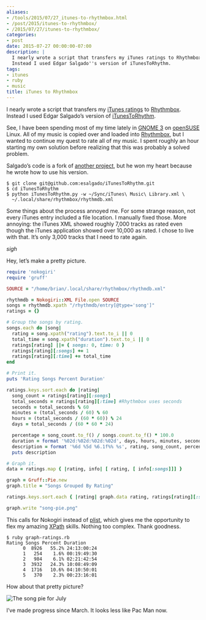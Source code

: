 ```yaml
---
aliases:
- /tools/2015/07/27_itunes-to-rhythmbox.html
- /post/2015/itunes-to-rhythmbox/
- /2015/07/27/itunes-to-rhythmbox/
categories:
- post
date: 2015-07-27 00:00:00-07:00
description: |
  I nearly wrote a script that transfers my iTunes ratings to Rhythmbox.
  Instead I used Edgar Salgado''s version of iTunesToRhythm.
tags:
- itunes
- ruby
- music
title: iTunes to Rhythmbox
---
```


I nearly wrote a script that transfers my [iTunes
ratings](/post/2015/03/ruby-itunes-ratings-fun) to
[Rhythmbox](https://wiki.gnome.org/Apps/Rhythmbox). Instead I used Edgar
Salgado’s version of
[iTunesToRhythm](https://github.com/esalgado/iTunesToRhythm).

See, I have been spending most of my time lately in [GNOME
3](https://www.gnome.org/gnome-3/) on
[openSUSE](https://www.opensuse.org) Linux. All of my music is copied
over and loaded into [Rhythmbox](https://wiki.gnome.org/Apps/Rhythmbox),
but I wanted to continue my quest to rate all of my music. I spent
roughly an hour starting my own solution before realizing that this was
probably a solved problem.

Salgado’s code is a fork of [another
project](https://github.com/esanbock/ITunesToRhythm), but he won my
heart because he wrote how to use his version.

```
$ git clone git@github.com:esalgado/iTunesToRhythm.git
$ cd iTunesToRhythm
$ python iTunesToRhythm.py -w ~/Sync/iTunes\ Music\ Library.xml \
  ~/.local/share/rhythmbox/rhythmdb.xml
```

Some things about the process annoyed me. For some strange reason, not
every iTunes entry included a file location. I manually fixed those.
More annoying: the iTunes XML showed roughly 7,000 tracks as rated even
though the iTunes application showed over 10,000 as rated. I chose to
live with that. It’s only 3,000 tracks that I need to rate again.

*sigh*

Hey, let’s make a pretty picture.

```ruby title="graph-ratings.rb"
require 'nokogiri'
require 'gruff'

SOURCE = "/home/brian/.local/share/rhythmbox/rhythmdb.xml"

rhythmdb = Nokogiri::XML File.open SOURCE
songs = rhythmdb.xpath "/rhythmdb/entry[@type='song']"
ratings = {}

# Group the songs by rating.
songs.each do |song|
  rating = song.xpath("rating").text.to_i || 0
  total_time = song.xpath("duration").text.to_i || 0
  ratings[rating] ||= { songs: 0, time: 0 }
  ratings[rating][:songs] += 1
  ratings[rating][:time] += total_time
end

# Print it.
puts 'Rating Songs Percent Duration'

ratings.keys.sort.each do |rating|
  song_count = ratings[rating][:songs]
  total_seconds = ratings[rating][:time] #Rhythmbox uses seconds
  seconds = total_seconds % 60
  minutes = (total_seconds / 60) % 60
  hours = (total_seconds / (60 * 60)) % 24
  days = total_seconds / (60 * 60 * 24)

  percentage = song_count.to_f() / songs.count.to_f() * 100.0
  duration = format '%02d:%02d:%02d:%02d', days, hours, minutes, seconds
  description = format '%6d %5d %6.1f%% %s', rating, song_count, percentage, duration
  puts description

# Graph it.
data = ratings.map { |rating, info| [ rating, [ info[:songs]]] }

graph = Gruff::Pie.new
graph.title = "Songs Grouped By Rating"

ratings.keys.sort.each { |rating| graph.data rating, ratings[rating][:songs] }

graph.write "song-pie.png"
```

This calls for Nokogiri instead of
[plist](https://github.com/bleything/plist), which gives me the
opportunity to flex my amazing
[XPath](http://www.nokogiri.org/tutorials/searching_a_xml_html_document.html)
skills. Nothing too complex. Thank goodness.

```
$ ruby graph-ratings.rb
Rating Songs Percent Duration
      0  8926   55.2% 24:13:00:24
      1   254    1.6% 00:19:49:30
      2   984    6.1% 02:21:42:54
      3  3932   24.3% 10:08:49:09
      4  1716   10.6% 04:10:50:01
      5   370    2.3% 00:23:16:01
```

How about that pretty picture?

![The song pie for July](@img/2015/july-rhythmbox-song-pie.png)

I’ve made progress since March. It looks less like Pac Man now.
